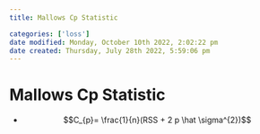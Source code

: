 ```yaml
---
title: Mallows Cp Statistic

categories: ['loss']
date modified: Monday, October 10th 2022, 2:02:22 pm
date created: Thursday, July 28th 2022, 5:59:06 pm
---
```


# Mallows Cp Statistic
- $$C_{p}= \frac{1}{n}(RSS + 2 p \hat \sigma^{2})$$



